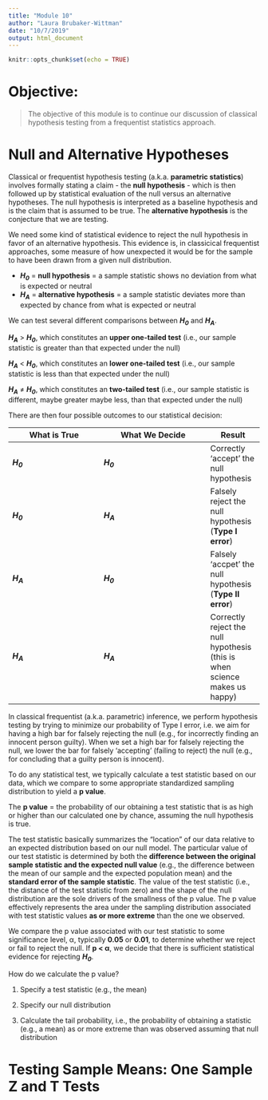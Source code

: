 ```yaml
---
title: "Module 10"
author: "Laura Brubaker-Wittman"
date: "10/7/2019"
output: html_document
---
```


```r
knitr::opts_chunk$set(echo = TRUE)
```

# Objective:

> The objective of this module is to continue our discussion of classical hypothesis testing from a frequentist
> statistics approach.

# Null and Alternative Hypotheses

Classical or frequentist hypothesis testing (a.k.a. **parametric statistics**) involves formally stating a claim -
the **null hypothesis** - which is then followed up by statistical evaluation of the null versus an alternative
hypotheses. The null hypothesis is interpreted as a baseline hypothesis and is the claim that is assumed to be true.
The **alternative hypothesis** is the conjecture that we are testing.

We need some kind of statistical evidence to reject the null hypothesis in favor of an alternative hypothesis. This
evidence is, in classicical frequentist approaches, some measure of how unexpected it would be for the sample to
have been drawn from a given null distribution.

* ***H~0~*** = **null hypothesis** = a sample statistic shows no deviation from what is expected or neutral
* ***H~A~*** = **alternative hypothesis** = a sample statistic deviates more than expected by chance from what is
expected or neutral

We can test several different comparisons between ***H~0~*** and ***H~A~***.

***H~A~*** > ***H~0~***, which constitutes an **upper one-tailed test** (i.e., our sample statistic is greater than that expected under the null)

***H~A~*** < ***H~0~***, which constitutes an **lower one-tailed test** (i.e., our sample statistic is less than that expected under the null)

***H~A~*** ≠ ***H~0~***, which constitutes an **two-tailed test** (i.e., our sample statistic is different, maybe greater maybe less, than that expected under the null)

There are then four possible outcomes to our statistical decision:

| What is True | What We Decide | Result 
|--------------|----------------|--------
|***H~0~***    |***H~0~***      | Correctly 'accept' the null hypothesis
|***H~0~***    |***H~A~***      | Falsely reject the null hypothesis (**Type I error**)
|***H~A~***    |***H~0~***      | Falsely 'accpet' the null hypothesis (**Type II error**)
|***H~A~***    |***H~A~***      | Correctly reject the null hypothesis (this is when science makes us happy)

In classical frequentist (a.k.a. parametric) inference, we perform hypothesis testing by trying to minimize our
probability of Type I error, i.e. we aim for having a high bar for falsely rejecting the null (e.g., for
incorrectly finding an innocent person guilty). When we set a high bar for falsely rejecting the null, we lower
the bar for falsely ‘accepting’ (failing to reject) the null (e.g., for concluding that a guilty person is
innocent).

To do any statistical test, we typically calculate a test statistic based on our data, which we compare to some
appropriate standardized sampling distribution to yield a **p value**.

The **p value** = the probability of our obtaining a test statistic that is as high or higher than our calculated
one by chance, assuming the null hypothesis is true.

The test statistic basically summarizes the “location” of our data relative to an expected distribution based on
our null model. The particular value of our test statistic is determined by both the **difference between the
original sample statistic and the expected null value** (e.g., the difference between the mean of our sample and
the expected population mean) and the **standard error of the sample statistic**. The value of the test statistic
(i.e., the distance of the test statistic from zero) and the shape of the null distribution are the sole drivers
of the smallness of the p value. The p value effectively represents the area under the sampling distribution
associated with test statistic values **as or more extreme** than the one we observed.

We compare the p value associated with our test statistic to some significance level, α, typically **0.05** or
**0.01**, to determine whether we reject or fail to reject the null. If **p < α**, we decide that there is
sufficient statistical evidence for rejecting ***H~0~***.

How do we calculate the p value?

1. Specify a test statistic (e.g., the mean)

2. Specify our null distribution

3. Calculate the tail probability, i.e., the probability of obtaining a statistic (e.g., a mean) as or more
extreme than was observed assuming that null distribution

# Testing Sample Means: One Sample Z and T Tests


